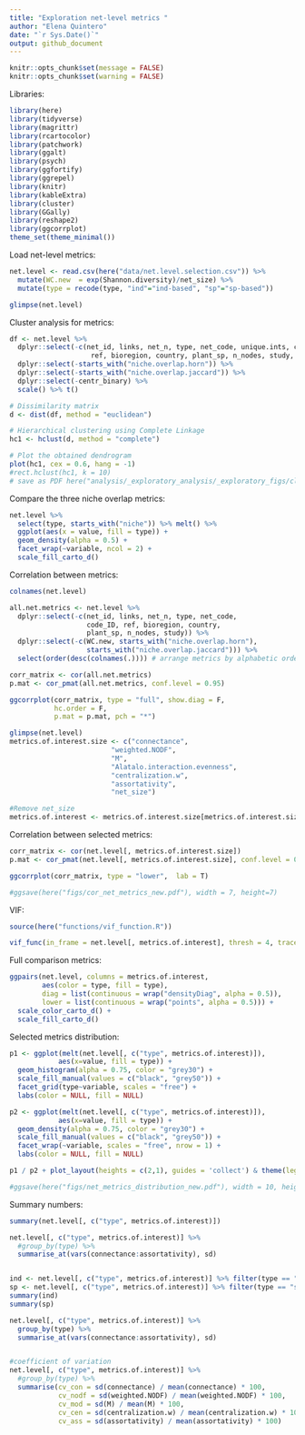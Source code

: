 ```yaml
---
title: "Exploration net-level metrics "
author: "Elena Quintero"
date: "`r Sys.Date()`"
output: github_document
---
```


```r
knitr::opts_chunk$set(message = FALSE)
knitr::opts_chunk$set(warning = FALSE)
```

Libraries:

```r
library(here)
library(tidyverse)
library(magrittr)
library(rcartocolor)
library(patchwork)
library(ggalt)
library(psych)
library(ggfortify)
library(ggrepel)
library(knitr)
library(kableExtra)
library(cluster)
library(GGally)
library(reshape2)
library(ggcorrplot)
theme_set(theme_minimal())
```


Load net-level metrics:
```r
net.level <- read.csv(here("data/net.level.selection.csv")) %>%
  mutate(WC.new  = exp(Shannon.diversity)/net_size) %>%
  mutate(type = recode(type, "ind"="ind-based", "sp"="sp-based"))

glimpse(net.level)
```


Cluster analysis for metrics:

```r
df <- net.level %>% 
  dplyr::select(-c(net_id, links, net_n, type, net_code, unique.ints, code_ID,
                    ref, bioregion, country, plant_sp, n_nodes, study, WC.new)) %>%
  dplyr::select(-starts_with("niche.overlap.horn")) %>%
  dplyr::select(-starts_with("niche.overlap.jaccard")) %>%
  dplyr::select(-centr_binary) %>%
  scale() %>% t()

# Dissimilarity matrix
d <- dist(df, method = "euclidean")

# Hierarchical clustering using Complete Linkage
hc1 <- hclust(d, method = "complete")

# Plot the obtained dendrogram
plot(hc1, cex = 0.6, hang = -1)
#rect.hclust(hc1, k = 10)
# save as PDF here("analysis/_exploratory_analysis/_exploratory_figs/cluster_metrics.pdf"), width = 7, height = 5)
```

Compare the three niche overlap metrics:

```r
net.level %>%
  select(type, starts_with("niche")) %>% melt() %>%
  ggplot(aes(x = value, fill = type)) + 
  geom_density(alpha = 0.5) + 
  facet_wrap(~variable, ncol = 2) +
  scale_fill_carto_d()
```


Correlation between metrics:

```r
colnames(net.level)

all.net.metrics <- net.level %>%
  dplyr::select(-c(net_id, links, net_n, type, net_code,
                   code_ID, ref, bioregion, country,
                   plant_sp, n_nodes, study)) %>% 
  dplyr::select(-c(WC.new, starts_with("niche.overlap.horn"),
                   starts_with("niche.overlap.jaccard"))) %>% 
  select(order(desc(colnames(.)))) # arrange metrics by alphabetic order

corr_matrix <- cor(all.net.metrics)
p.mat <- cor_pmat(all.net.metrics, conf.level = 0.95)

ggcorrplot(corr_matrix, type = "full", show.diag = F,
           hc.order = F,
           p.mat = p.mat, pch = "*")

```


```r
glimpse(net.level)
metrics.of.interest.size <- c("connectance", 
                         "weighted.NODF", 
                         "M", 
                         "Alatalo.interaction.evenness",
                         "centralization.w",
                         "assortativity",
                         "net_size")

#Remove net_size
metrics.of.interest <- metrics.of.interest.size[metrics.of.interest.size != "net_size"]
```

Correlation between selected metrics:

```r
corr_matrix <- cor(net.level[, metrics.of.interest.size])
p.mat <- cor_pmat(net.level[, metrics.of.interest.size], conf.level = 0.95)

ggcorrplot(corr_matrix, type = "lower",  lab = T) 

#ggsave(here("figs/cor_net_metrics_new.pdf"), width = 7, height=7)
```


VIF:

```r
source(here("functions/vif_function.R"))

vif_func(in_frame = net.level[, metrics.of.interest], thresh = 4, trace = T)
```


Full comparison metrics:

```r
ggpairs(net.level, columns = metrics.of.interest, 
        aes(color = type, fill = type),
        diag = list(continuous = wrap("densityDiag", alpha = 0.5)),
        lower = list(continuous = wrap("points", alpha = 0.5))) +
  scale_color_carto_d() +
  scale_fill_carto_d()
```


Selected metrics distribution:

```r
p1 <- ggplot(melt(net.level[, c("type", metrics.of.interest)]), 
            aes(x=value, fill = type)) + 
  geom_histogram(alpha = 0.75, color = "grey30") +
  scale_fill_manual(values = c("black", "grey50")) +
  facet_grid(type~variable, scales = "free") + 
  labs(color = NULL, fill = NULL)

p2 <- ggplot(melt(net.level[, c("type", metrics.of.interest)]), 
            aes(x=value, fill = type)) + 
  geom_density(alpha = 0.75, color = "grey30") +
  scale_fill_manual(values = c("black", "grey50")) +
  facet_wrap(~variable, scales = "free", nrow = 1) + 
  labs(color = NULL, fill = NULL)

p1 / p2 + plot_layout(heights = c(2,1), guides = 'collect') & theme(legend.position = "bottom")

#ggsave(here("figs/net_metrics_distribution_new.pdf"), width = 10, height = 6)
```


Summary numbers:

```r
summary(net.level[, c("type", metrics.of.interest)])

net.level[, c("type", metrics.of.interest)] %>%
  #group_by(type) %>% 
  summarise_at(vars(connectance:assortativity), sd)


ind <- net.level[, c("type", metrics.of.interest)] %>% filter(type == "ind-based")
sp <- net.level[, c("type", metrics.of.interest)] %>% filter(type == "sp-based")
summary(ind)
summary(sp)

net.level[, c("type", metrics.of.interest)] %>%
  group_by(type) %>% 
  summarise_at(vars(connectance:assortativity), sd)


#coefficient of variation
net.level[, c("type", metrics.of.interest)] %>%
  #group_by(type) %>% 
  summarise(cv_con = sd(connectance) / mean(connectance) * 100,
            cv_nodf = sd(weighted.NODF) / mean(weighted.NODF) * 100,
            cv_mod = sd(M) / mean(M) * 100,
            cv_cen = sd(centralization.w) / mean(centralization.w) * 100,
            cv_ass = sd(assortativity) / mean(assortativity) * 100)
```


